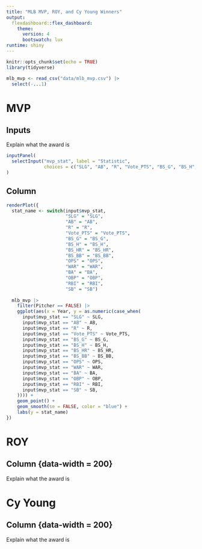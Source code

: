 ```yaml
---
title: "MLB MVP, ROY, and Cy Young Winners"
output: 
  flexdashboard::flex_dashboard:
    theme: 
      version: 4
      bootswatch: lux
runtime: shiny
---
```


```r
knitr::opts_chunk$set(echo = TRUE)
library(tidyverse)

mlb_mvp <- read_csv("data/mlb_mvp.csv") |>
  select(-...1)
```


MVP
==========================

Inputs {.sidebar}
-------------------------

Explain what the award is

```r
inputPanel(
  selectInput("mvp_stat", label = "Statistic",
              choices = c("SLG", "AB", "R", "Vote_PTS", "BS_G", "BS_H", "BS_HR", "BS_BB", "OPS", "WAR", "BA", "OBP", "RBI", "SB"), selected = "SLG")
)
```


Column {data-width=300}
-------------------------

```r


renderPlot({
  stat_name <- switch(input$mvp_stat,
                      "SLG" = "SLG",
                      "AB" = "AB",
                      "R" = "R",
                      "Vote_PTS" = "Vote_PTS",
                      "BS_G" = "BS_G",
                      "BS_H" = "BS_H",
                      "BS_HR" = "BS_HR",
                      "BS_BB" = "BS_BB",
                      "OPS" = "OPS",
                      "WAR" = "WAR",
                      "BA" = "BA",
                      "OBP" = "OBP",
                      "RBI" = "RBI",
                      "SB" = "SB")
  
  mlb_mvp |>
    filter(Pitcher == FALSE) |>
    ggplot(aes(x = Year, y = as.numeric(case_when(
      input$mvp_stat == "SLG" ~ SLG,
      input$mvp_stat == "AB" ~ AB,
      input$mvp_stat == "R" ~ R,
      input$mvp_stat == "Vote_PTS" ~ Vote_PTS,
      input$mvp_stat == "BS_G" ~ BS_G,
      input$mvp_stat == "BS_H" ~ BS_H,
      input$mvp_stat == "BS_HR" ~ BS_HR,
      input$mvp_stat == "BS_BB" ~ BS_BB,
      input$mvp_stat == "OPS" ~ OPS,
      input$mvp_stat == "WAR" ~ WAR,
      input$mvp_stat == "BA" ~ BA,
      input$mvp_stat == "OBP" ~ OBP,
      input$mvp_stat == "RBI" ~ RBI,
      input$mvp_stat == "SB" ~ SB,
    )))) +
    geom_point() +
    geom_smooth(se = FALSE, color = "blue") +
    labs(y = stat_name)
})

```




ROY
==========================

Column {data-width = 200}
-------------------------

Explain what the award is




Cy Young
==========================

Column {data-width = 200}
-------------------------

Explain what the award is








